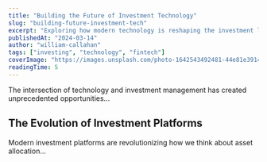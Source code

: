```yaml
---
title: "Building the Future of Investment Technology"
slug: "building-future-investment-tech"
excerpt: "Exploring how modern technology is reshaping the investment landscape"
publishedAt: "2024-03-14"
author: "william-callahan"
tags: ["investing", "technology", "fintech"]
coverImage: "https://images.unsplash.com/photo-1642543492481-44e81e3914a7?auto=format&fit=crop&q=80"
readingTime: 5
---
```


The intersection of technology and investment management has created unprecedented opportunities...

## The Evolution of Investment Platforms

Modern investment platforms are revolutionizing how we think about asset allocation...